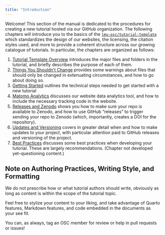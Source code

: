 ```yaml
---
title: "Introduction"
---
```


Welcome! This section of the manual is dedicated to the procedures for creating a new tutorial hosted via our GitHub organization. The following chapters will introduce you to the basics of the [`lmu-osc/tutorial-template`](https://github.com/lmu-osc/tutorial-template) which standardizes the design of our websites, the licensing, the citation styles used, and more to provide a coherent structure across our growing catalogue of tutorials. In particular, the chapters are organized as follows:

1. [Tutorial Template Overview](tutorial_template_repo.qmd) introduces the major files and folders in the tutorial, and briefly describes the purpose of each of them.
2. [Things You Shouldn't Change](things_you_should_not_change.qmd) provides some warnings about files that should only be changed in extenuating circumstances, and how to go about doing so.
3. [Getting Started](getting_started.qmd) outlines the technical steps needed to get started with a new tutorial
4. [Matomo Analytics](matomo_analytics.qmd) discusses our website data analytics tool, and how to include the necessary tracking code in the website.
5. [Releases and Zenodo](releases_and_zenodo.qmd) shows you how to make sure your repo is available to Zenodo, and how to use GitHub "releases" to trigger sending your repo to Zenodo (which, importantly, creates a DOI for the repository).
6. [Updates and Versioning](updates_and_versioning.qmd) covers in greater detail when and how to make updates to your project, with particular attention paid to GitHub releases and versioning of the project.
7. [Best Practices]() discusses some best practices when developing your tutorial. These are largely recommendations. (Chapter not developed yet--questioning content.)


::: {.callout-tip}

## Note on Authoring Practices, Writing Style, and Formatting

We do not prescribe how or what tutorial authors should write, obviously as long as content is within the scope of the tutorial topic. 

Feel free to stylize your content to your liking, and take advantage of Quarto features, Markdown features, and code embedded in the documents as your see fit.

You can, as always, tag an OSC member for review or help in pull requests or issues!

:::
